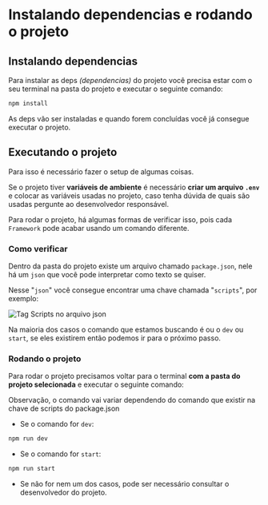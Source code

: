 
# Instalando dependencias e rodando o projeto

## Instalando dependencias

Para instalar as deps _(dependencias)_ do projeto você precisa estar com o seu terminal na pasta do projeto e executar o seguinte comando:

```bash copy
npm install
```

As deps vão ser instaladas e quando forem concluídas você já consegue executar o projeto.

## Executando o projeto

Para isso é necessário fazer o setup de algumas coisas.

Se o projeto tiver **variáveis de ambiente** é necessário **criar um arquivo `.env`** e colocar as variáveis usadas no projeto, caso tenha dúvida de quais são usadas pergunte ao desenvolvedor responsável.

Para rodar o projeto, há algumas formas de verificar isso, pois cada `Framework` pode acabar usando um comando diferente.

### Como verificar

Dentro da pasta do projeto existe um arquivo chamado `package.json`, nele há um `json` que você pode interpretar como texto se quiser.

Nesse "`json`" você consegue encontrar uma chave chamada "`scripts`", por exemplo:

<Image
  className="rounded-lg mt-6 drop-shadow-lg ring ring-zinc-600 mb-12 mx-auto"
  src="https://i.imgur.com/AtQj6X3.png"
  alt="Tag Scripts no arquivo json"
  width={400}
  height={400}
/>

Na maioria dos casos o comando que estamos buscando é ou o `dev` ou `start`, se eles existirem então podemos ir para o próximo passo.

### Rodando o projeto

Para rodar o projeto precisamos voltar para o terminal **com a pasta do projeto selecionada** e executar o seguinte comando:

Observação, o comando vai variar dependendo do comando que existir na chave de scripts do package.json

- Se o comando for `dev`:

```bash copy
npm run dev
```

- Se o comando for `start`:

```bash copy
npm run start
```

- Se não for nem um dos casos, pode ser necessário consultar o desenvolvedor do projeto.
